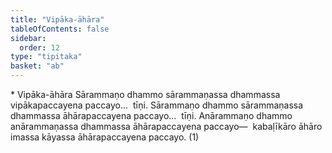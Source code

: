 ```yaml
---
title: "Vipāka-āhāra"
tableOfContents: false
sidebar:
  order: 12
type: "tipitaka"
basket: "ab"
---
```



<DynamicBreadcrumb />

<Paragraph type="center">
* Vipāka-āhāra
</Paragraph>

<Division number="37">

<Paragraph number="2393">
Sārammaṇo dhammo sārammaṇassa dhammassa vipākapaccayena paccayo…  tīṇi.
</Paragraph>

<Paragraph number="2394">
Sārammaṇo dhammo sārammaṇassa dhammassa āhārapaccayena paccayo…  tīṇi.
</Paragraph>

<Paragraph number="2395">
Anārammaṇo dhammo anārammaṇassa dhammassa āhārapaccayena paccayo—  kabaḷīkāro āhāro imassa kāyassa āhārapaccayena paccayo. (1)
</Paragraph>
</Division>